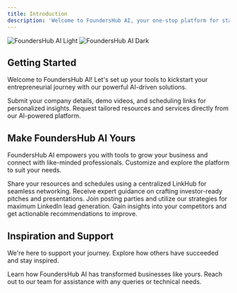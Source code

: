 ```yaml
---
title: Introduction
description: 'Welcome to FoundersHub AI, your one-stop platform for startup success'
---
```


<img
  className="block dark:hidden"
  src="/images/Founders-Hubb--3d.png"
  alt="FoundersHub AI Light"
/>
<img
  className="hidden dark:block"
  src="/images/founders-hubb--3d.png"
  alt="FoundersHub AI Dark"
/>

## Getting Started

Welcome to FoundersHub AI! Let's set up your tools to kickstart your entrepreneurial journey with our powerful AI-driven solutions.

<CardGroup cols={2}>
  <Card
    title="Submit Your Company"
    icon="building"
    href="/company-submission"
  >
    Submit your company details, demo videos, and scheduling links for personalized insights.
  </Card>
  <Card
    title="Explore On-Demand Resources"
    icon="lightbulb"
    href="/on-demand-resources"
  >
    Request tailored resources and services directly from our AI-powered platform.
  </Card>
</CardGroup>

## Make FoundersHub AI Yours

FoundersHub AI empowers you with tools to grow your business and connect with like-minded professionals. Customize and explore the platform to suit your needs.

<CardGroup cols={2}>
  <Card
    title="Create a LinkHub"
    icon="link"
    href="/linkhub"
  >
    Share your resources and schedules using a centralized LinkHub for seamless networking.
  </Card>
  <Card
    title="Enhance Your Pitch"
    icon="presentation"
    href="/pitch-preparation"
  >
    Receive expert guidance on crafting investor-ready pitches and presentations.
  </Card>
  <Card
    title="Boost LinkedIn Engagement"
    icon="users"
    href="/linkedin-strategies"
  >
    Join posting parties and utilize our strategies for maximum LinkedIn lead generation.
  </Card>
  <Card
    title="Analyze Competitors"
    icon="chart-line"
    href="/competitor-analysis"
  >
    Gain insights into your competitors and get actionable recommendations to improve.
  </Card>
</CardGroup>

## Inspiration and Support

We're here to support your journey. Explore how others have succeeded and stay inspired.

<CardGroup cols={2}>
  <Card
    title="See Success Stories"
    icon="stars"
    href="/success-stories"
  >
    Learn how FoundersHub AI has transformed businesses like yours.
  </Card>
  <Card
    title="Access Support"
    icon="headset"
    href="/support"
  >
    Reach out to our team for assistance with any queries or technical needs.
  </Card>
</CardGroup>